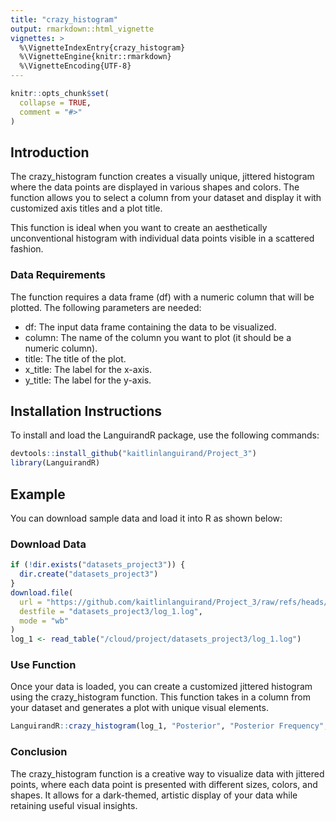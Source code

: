 ```yaml
---
title: "crazy_histogram"
output: rmarkdown::html_vignette
vignettes: >
  %\VignetteIndexEntry{crazy_histogram}
  %\VignetteEngine{knitr::rmarkdown}
  %\VignetteEncoding{UTF-8}
---
```


```r
knitr::opts_chunk$set(
  collapse = TRUE,
  comment = "#>"
)
```

## Introduction

The crazy_histogram function creates a visually unique, jittered histogram where the data points are displayed in various shapes and colors. The function allows you to select a column from your dataset and display it with customized axis titles and a plot title.

This function is ideal when you want to create an aesthetically unconventional histogram with individual data points visible in a scattered fashion.

### Data Requirements

The function requires a data frame (df) with a numeric column that will be plotted. The following parameters are needed:

+ df: The input data frame containing the data to be visualized.
+ column: The name of the column you want to plot (it should be a numeric column).
+ title: The title of the plot.
+ x_title: The label for the x-axis.
+ y_title: The label for the y-axis.


## Installation Instructions

To install and load the LanguirandR package, use the following commands:

```r
devtools::install_github("kaitlinlanguirand/Project_3")
library(LanguirandR)

```

## Example

You can download sample data and load it into R as shown below:

### Download Data
```r
if (!dir.exists("datasets_project3")) {
  dir.create("datasets_project3")
}
download.file(
  url = "https://github.com/kaitlinlanguirand/Project_3/raw/refs/heads/main/datasets_project3/log_1.log",
  destfile = "datasets_project3/log_1.log",
  mode = "wb" 
)
log_1 <- read_table("/cloud/project/datasets_project3/log_1.log")

```

### Use Function

Once your data is loaded, you can create a customized jittered histogram using the crazy_histogram function. This function takes in a column from your dataset and generates a plot with unique visual elements.

```r
LanguirandR::crazy_histogram(log_1, "Posterior", "Posterior Frequency", "Posterior", "Frequency")
```

### Conclusion

The crazy_histogram function is a creative way to visualize data with jittered points, where each data point is presented with different sizes, colors, and shapes. It allows for a dark-themed, artistic display of your data while retaining useful visual insights.
